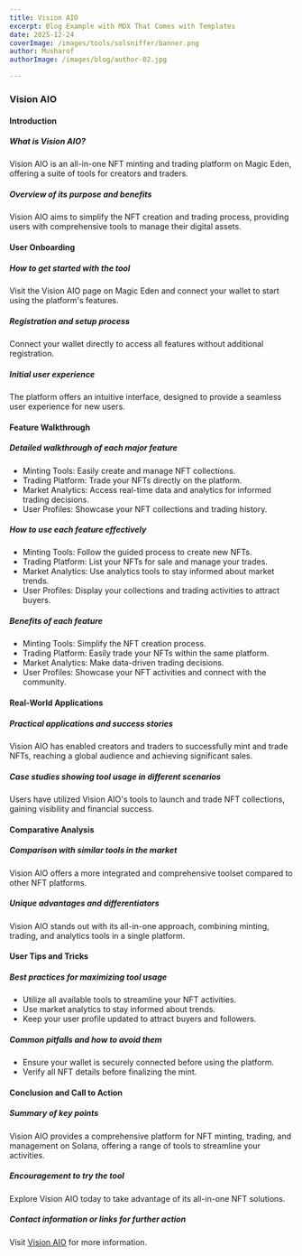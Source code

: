 ```yaml
---
title: Vision AIO 
excerpt: Blog Example with MDX That Comes with Templates
date: 2025-12-24
coverImage: /images/tools/solsniffer/banner.png
author: Musharof
authorImage: /images/blog/author-02.jpg

---
```

### Vision AIO

#### Introduction

##### What is Vision AIO?

Vision AIO is an all-in-one NFT minting and trading platform on Magic Eden, offering a suite of tools for creators and traders.

##### Overview of its purpose and benefits

Vision AIO aims to simplify the NFT creation and trading process, providing users with comprehensive tools to manage their digital assets.

#### User Onboarding

##### How to get started with the tool

Visit the Vision AIO page on Magic Eden and connect your wallet to start using the platform's features.

##### Registration and setup process

Connect your wallet directly to access all features without additional registration.

##### Initial user experience

The platform offers an intuitive interface, designed to provide a seamless user experience for new users.

#### Feature Walkthrough

##### Detailed walkthrough of each major feature

-   Minting Tools: Easily create and manage NFT collections.
-   Trading Platform: Trade your NFTs directly on the platform.
-   Market Analytics: Access real-time data and analytics for informed trading decisions.
-   User Profiles: Showcase your NFT collections and trading history.

##### How to use each feature effectively

-   Minting Tools: Follow the guided process to create new NFTs.
-   Trading Platform: List your NFTs for sale and manage your trades.
-   Market Analytics: Use analytics tools to stay informed about market trends.
-   User Profiles: Display your collections and trading activities to attract buyers.

##### Benefits of each feature

-   Minting Tools: Simplify the NFT creation process.
-   Trading Platform: Easily trade your NFTs within the same platform.
-   Market Analytics: Make data-driven trading decisions.
-   User Profiles: Showcase your NFT activities and connect with the community.

#### Real-World Applications

##### Practical applications and success stories

Vision AIO has enabled creators and traders to successfully mint and trade NFTs, reaching a global audience and achieving significant sales.

##### Case studies showing tool usage in different scenarios

Users have utilized Vision AIO's tools to launch and trade NFT collections, gaining visibility and financial success.

#### Comparative Analysis

##### Comparison with similar tools in the market

Vision AIO offers a more integrated and comprehensive toolset compared to other NFT platforms.

##### Unique advantages and differentiators

Vision AIO stands out with its all-in-one approach, combining minting, trading, and analytics tools in a single platform.

#### User Tips and Tricks

##### Best practices for maximizing tool usage

-   Utilize all available tools to streamline your NFT activities.
-   Use market analytics to stay informed about trends.
-   Keep your user profile updated to attract buyers and followers.

##### Common pitfalls and how to avoid them

-   Ensure your wallet is securely connected before using the platform.
-   Verify all NFT details before finalizing the mint.

#### Conclusion and Call to Action

##### Summary of key points

Vision AIO provides a comprehensive platform for NFT minting, trading, and management on Solana, offering a range of tools to streamline your activities.

##### Encouragement to try the tool

Explore Vision AIO today to take advantage of its all-in-one NFT solutions.

##### Contact information or links for further action

Visit [Vision AIO](https://magiceden.io/marketplace/vision_aio?utm_source=solanabox&utm_medium=referral&utm_campaign=website_follow) for more information.
